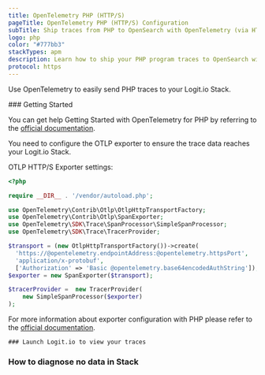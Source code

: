 ```yaml
---
title: OpenTelemetry PHP (HTTP/S)
pageTitle: OpenTelemetry PHP (HTTP/S) Configuration
subTitle: Ship traces from PHP to OpenSearch with OpenTelemetry (via HTTP/S)
logo: php
color: "#777bb3"
stackTypes: apm
description: Learn how to ship your PHP program traces to OpenSearch with our example configurations.
protocol: https
---
```


Use OpenTelemetry to easily send PHP traces to your Logit.io Stack.

<Steps>
  ### Getting Started

  You can get help Getting Started with OpenTelemetry for PHP by referring to the 
  [official documentation](https://opentelemetry.io/docs/instrumentation/php/getting-started/). 
  
  You need to configure the OTLP exporter to ensure the trace data reaches your Logit.io Stack.
  
  OTLP HTTP/S Exporter settings:

  ```php copy showLineNumbers /@opentelemetry.endpointAddress/ /@opentelemetry.httpsPort/ /@opentelemetry.base64encodedAuthString/
  <?php

  require __DIR__ . '/vendor/autoload.php';

  use OpenTelemetry\Contrib\Otlp\OtlpHttpTransportFactory;
  use OpenTelemetry\Contrib\Otlp\SpanExporter;
  use OpenTelemetry\SDK\Trace\SpanProcessor\SimpleSpanProcessor;
  use OpenTelemetry\SDK\Trace\TracerProvider;

  $transport = (new OtlpHttpTransportFactory())->create(
    'https://@opentelemetry.endpointAddress:@opentelemetry.httpsPort', 
    'application/x-protobuf', 
    ['Authorization' => 'Basic @opentelemetry.base64encodedAuthString']);
  $exporter = new SpanExporter($transport);

  $tracerProvider =  new TracerProvider(
      new SimpleSpanProcessor($exporter)
  );
  ```

  For more information about exporter configuration with PHP please refer to 
  the [official documentation](https://opentelemetry.io/docs/instrumentation/php/exporters/).

    ### Launch Logit.io to view your traces

  <LaunchStack utmMedium="apm" utmCampaign="php" source="apm_php_http" />

  ### How to diagnose no data in Stack

  <DiagnoseNoData />
</Steps>